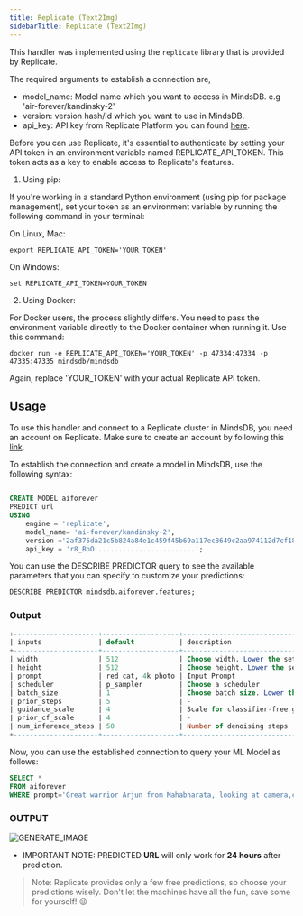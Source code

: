 ```yaml
---
title: Replicate (Text2Img)
sidebarTitle: Replicate (Text2Img)
---
```


This handler was implemented using the `replicate` library that is provided by Replicate.

The required arguments to establish a connection are,

* model_name: Model name which you want to access in MindsDB. e.g 'air-forever/kandinsky-2'
* version: version hash/id which you want to use in MindsDB.
* api_key: API key from Replicate Platform you can found [here](https://replicate.com/account/api-tokens).

<Note> 

Before you can use Replicate, it's essential to authenticate by setting your API token in an environment variable named REPLICATE_API_TOKEN.
 This token acts as a key to enable access to Replicate's features.

1. Using pip:

If you're working in a standard Python environment (using pip for package management), set your token as an environment variable by running the following command 
in your terminal:

On Linux, Mac:
```
export REPLICATE_API_TOKEN='YOUR_TOKEN'
```
On Windows:

```
set REPLICATE_API_TOKEN=YOUR_TOKEN
```


2. Using Docker:

For Docker users, the process slightly differs. You need to pass the environment variable directly to the Docker container when running it. Use this command:

```
docker run -e REPLICATE_API_TOKEN='YOUR_TOKEN' -p 47334:47334 -p 47335:47335 mindsdb/mindsdb
```

Again, replace 'YOUR_TOKEN' with your actual Replicate API token.
</Note>

## Usage
To use this handler and connect to a Replicate cluster in MindsDB, you need an account on Replicate. Make sure to create an account by following this [link](https://replicate.com/signin?next=/account/api-tokens).


To establish the connection and create a model in MindsDB, use the following syntax:
```sql

CREATE MODEL aiforever
PREDICT url
USING
    engine = 'replicate',
    model_name= 'ai-forever/kandinsky-2',
    version ='2af375da21c5b824a84e1c459f45b69a117ec8649c2aa974112d7cf1840fc0ce',
    api_key = 'r8_BpO.........................';
```

You can use the DESCRIBE PREDICTOR query to see the available parameters that you can specify to customize your predictions:
```sql
DESCRIBE PREDICTOR mindsdb.aiforever.features;
```

### Output
```sql
+---------------------+-------------------+--------------------------------------------------------+---------+
| inputs              | default           | description                                            | type    |
+---------------------+-------------------+--------------------------------------------------------+---------+
| width               | 512               | Choose width. Lower the setting if out of memory.      | -       |
| height              | 512               | Choose height. Lower the setting if out of memory.     | -       |
| prompt              | red cat, 4k photo | Input Prompt                                           | string  |
| scheduler           | p_sampler         | Choose a scheduler                                     | -       |
| batch_size          | 1                 | Choose batch size. Lower the setting if out of memory. | -       |
| prior_steps         | 5                 | -                                                      | string  |
| guidance_scale      | 4                 | Scale for classifier-free guidance                     | number  |
| prior_cf_scale      | 4                 | -                                                      | integer |
| num_inference_steps | 50                | Number of denoising steps                              | integer |
+---------------------+-------------------+--------------------------------------------------------+---------+
```

Now, you can use the established connection to query your ML Model as follows:
```sql
SELECT *
FROM aiforever
WHERE prompt='Great warrior Arjun from Mahabharata, looking at camera,cinematic lighting, 4k quality';
```

### OUTPUT
![GENERATE_IMAGE](./assets/Arjuna.png)


- IMPORTANT NOTE: PREDICTED **URL** will only work for **24 hours** after prediction.

> Note: Replicate provides only a few free predictions, so choose your predictions wisely. Don't let the machines have all the fun, save some for yourself! 😉
